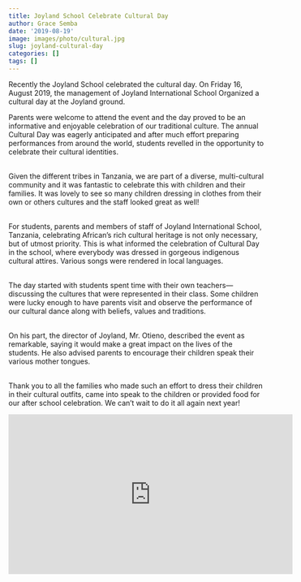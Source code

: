 ```yaml
---
title: Joyland School Celebrate Cultural Day
author: Grace Semba
date: '2019-08-19'
image: images/photo/cultural.jpg
slug: joyland-cultural-day
categories: []
tags: []
---
```


Recently the Joyland School celebrated the cultural day. On Friday 16, August 2019, the management of Joyland International School Organized a cultural day at the Joyland ground. 

Parents were welcome to attend the event and the day proved to be an informative and enjoyable celebration of our traditional culture. The annual Cultural Day was eagerly anticipated and after much effort  preparing performances from around the world, students revelled in the opportunity to celebrate their cultural identities. <br></br>

Given the different tribes in Tanzania, we are part of a diverse, multi-cultural community and it was fantastic to celebrate this with children and their families. It was lovely to see so many children dressing in clothes from their own or others cultures and the staff looked great as well! <br></br>

For students, parents and members of staff of Joyland International School, Tanzania, celebrating African’s rich cultural heritage is not only necessary, but of utmost priority. This is what informed the celebration of Cultural Day in the school, where everybody was dressed in gorgeous indigenous cultural attires. Various songs were rendered in  local languages.<br></br>

The day started with students spent time with their own teachers---discussing the cultures that were represented in their class. Some children were lucky enough to have parents visit and observe the performance of our cultural dance along with beliefs, values and traditions. <br></br>

On his part, the director of Joyland, Mr. Otieno, described the event as remarkable, saying it would make a great impact on the lives of the students. He also advised parents to encourage their children speak their various mother tongues.<br></br>

Thank you to all the families who made such an effort to dress their children in their cultural outfits, came into speak to the children or provided food for our after school celebration.
We can’t wait to do it all again next year!

<iframe width="560" height="315" src="https://www.youtube.com/embed/ZNICtRcfANs" frameborder="0" allow="accelerometer; autoplay; encrypted-media; gyroscope; picture-in-picture" allowfullscreen></iframe>
